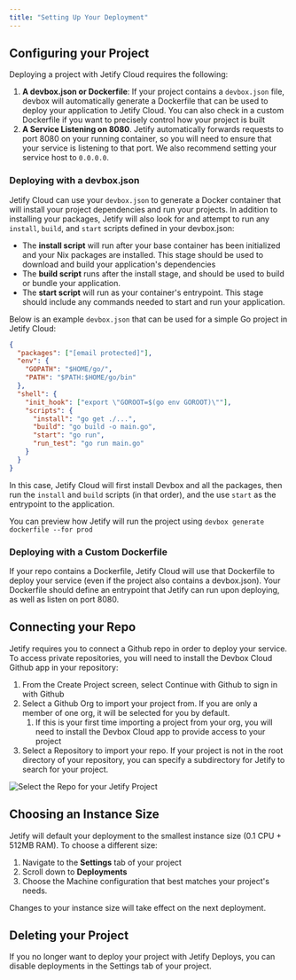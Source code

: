 ```yaml
---
title: "Setting Up Your Deployment"
---
```


## Configuring your Project[​](#configuring-your-project "Direct link to Configuring your Project")

Deploying a project with Jetify Cloud requires the following:

1. **A devbox.json or Dockerfile**: If your project contains a `devbox.json` file, devbox will
   automatically generate a Dockerfile that can be used to deploy your application to Jetify Cloud.
   You can also check in a custom Dockerfile if you want to precisely control how your project is
   built
2. **A Service Listening on 8080**. Jetify automatically forwards requests to port 8080 on your
   running container, so you will need to ensure that your service is listening to that port. We
   also recommend setting your service host to `0.0.0.0`.

### Deploying with a devbox.json[​](#deploying-with-a-devboxjson "Direct link to Deploying with a devbox.json")

Jetify Cloud can use your `devbox.json` to generate a Docker container that will install your
project dependencies and run your projects. In addition to installing your packages, Jetify will
also look for and attempt to run any `install`, `build`, and `start` scripts defined in your
devbox.json:

- The **install script** will run after your base container has been initialized and your Nix
  packages are installed. This stage should be used to download and build your application's
  dependencies
- The **build script** runs after the install stage, and should be used to build or bundle your
  application.
- The **start script** will run as your container's entrypoint. This stage should include any
  commands needed to start and run your application.

Below is an example `devbox.json` that can be used for a simple Go project in Jetify Cloud:

```json
{
  "packages": ["[email protected]"],
  "env": {
    "GOPATH": "$HOME/go/",
    "PATH": "$PATH:$HOME/go/bin"
  },
  "shell": {
    "init_hook": ["export \"GOROOT=$(go env GOROOT)\""],
    "scripts": {
      "install": "go get ./...",
      "build": "go build -o main.go",
      "start": "go run",
      "run_test": "go run main.go"
    }
  }
}
```

In this case, Jetify Cloud will first install Devbox and all the packages, then run the `install`
and `build` scripts (in that order), and the use `start` as the entrypoint to the application.

You can preview how Jetify will run the project using `devbox generate dockerfile --for prod`

### Deploying with a Custom Dockerfile[​](#deploying-with-a-custom-dockerfile "Direct link to Deploying with a Custom Dockerfile")

If your repo contains a Dockerfile, Jetify Cloud will use that Dockerfile to deploy your service
(even if the project also contains a devbox.json). Your Dockerfile should define an entrypoint that
Jetify can run upon deploying, as well as listen on port 8080.

## Connecting your Repo[​](#connecting-your-repo "Direct link to Connecting your Repo")

Jetify requires you to connect a Github repo in order to deploy your service. To access private
repositories, you will need to install the Devbox Cloud Github app in your repository:

1. From the Create Project screen, select Continue with Github to sign in with Github
2. Select a Github Org to import your project from. If you are only a member of one org, it will be
   selected for you by default.
   1. If this is your first time importing a project from your org, you will need to install the
      Devbox Cloud app to provide access to your project
3. Select a Repository to import your repo. If your project is not in the root directory of your
   repository, you can specify a subdirectory for Jetify to search for your project.

![Select the Repo for your Jetify Project](./select-repository-for-project.png)

## Choosing an Instance Size[​](#choosing-an-instance-size "Direct link to Choosing an Instance Size")

Jetify will default your deployment to the smallest instance size (0.1 CPU + 512MB RAM). To choose a
different size:

1. Navigate to the **Settings** tab of your project
2. Scroll down to **Deployments**
3. Choose the Machine configuration that best matches your project's needs.

Changes to your instance size will take effect on the next deployment.

## Deleting your Project[​](#deleting-your-project "Direct link to Deleting your Project")

If you no longer want to deploy your project with Jetify Deploys, you can disable deployments in the
Settings tab of your project.
